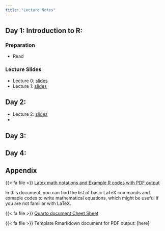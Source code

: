 ```yaml
---
title: "Lecture Notes"
---
```




## Day 1: Introduction to R:

### Preparation
+ Read


### Lecture Slides
+  Lecture 0: [slides](https://shunkei3.github.io/R-slides/Lec_notes/Lec0/Lec0.html){target="_blank"}
+  Lecture 1: [slides](https://shunkei3.github.io/R-slides/Lec_notes/Lec1/Lec1.html){target="_blank"}


## Day 2: 
+  Lecture 2: [slides](https://shunkei3.github.io/R-slides/Lec_notes/Lec1/Lec1.html){target="_blank"}
+  



## Day 3: 



## Day 4: 


## Appendix
{{< fa file >}} [Latex math notations and Example R codes with PDF output](https://shunkei3.github.io/R-slides/z_doc/Demonstration.pdf){target="_blank"}

In this document, you can find the list of basic LaTeX commands and exmaple codes to write mathematical equations, which might be useful if you are not familiar with LaTeX. 


{{< fa file >}} [Quarto document Cheet Sheet](https://rstudio.github.io/cheatsheets/quarto.pdf)

{{< fa file >}} Template Rmarkdown document for PDF output: [here]


